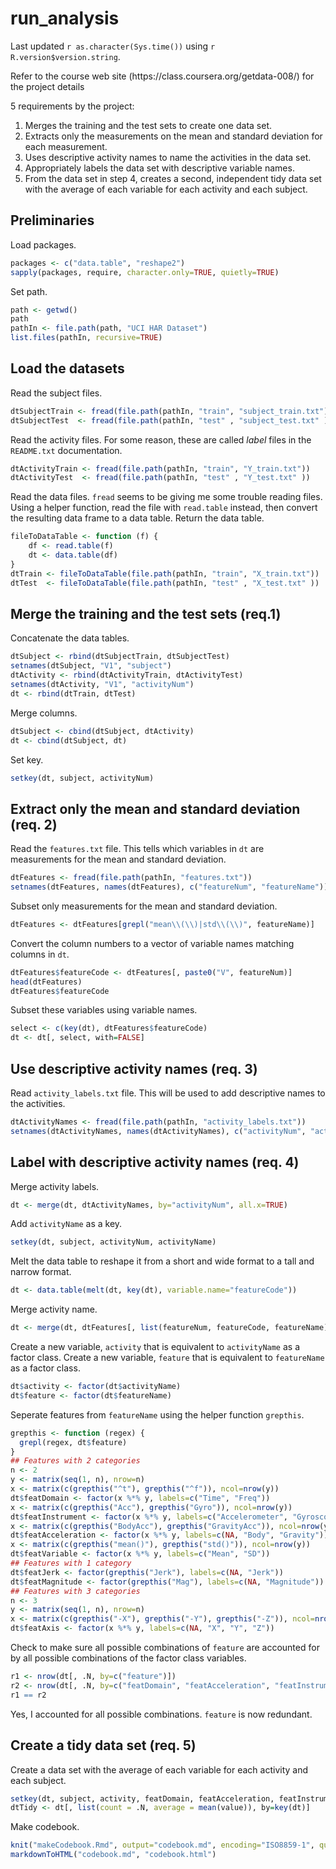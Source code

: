run_analysis
============
Last updated `r as.character(Sys.time())` using `r R.version$version.string`.

Refer to the course web site (https://class.coursera.org/getdata-008/) for the project details

5 requirements by the project:

1. Merges the training and the test sets to create one data set.
2. Extracts only the measurements on the mean and standard deviation for each measurement.
3. Uses descriptive activity names to name the activities in the data set.
4. Appropriately labels the data set with descriptive variable names.
5. From the data set in step 4, creates a second, independent tidy data set with the average of each variable for each activity and each subject.

Preliminaries
------------------

Load packages.

```r
packages <- c("data.table", "reshape2")
sapply(packages, require, character.only=TRUE, quietly=TRUE)
```

Set path.

```r
path <- getwd()
path
pathIn <- file.path(path, "UCI HAR Dataset")
list.files(pathIn, recursive=TRUE)
```

Load the datasets
------------------------

Read the subject files.

```r
dtSubjectTrain <- fread(file.path(pathIn, "train", "subject_train.txt"))
dtSubjectTest  <- fread(file.path(pathIn, "test" , "subject_test.txt" ))
```

Read the activity files. For some reason, these are called *label* files in the `README.txt` documentation.

```r
dtActivityTrain <- fread(file.path(pathIn, "train", "Y_train.txt"))
dtActivityTest  <- fread(file.path(pathIn, "test" , "Y_test.txt" ))
```

Read the data files. `fread` seems to be giving me some trouble reading files. Using a helper function, read the file with `read.table` instead, then convert the resulting data frame to a data table. Return the data table.

```r
fileToDataTable <- function (f) {
	df <- read.table(f)
	dt <- data.table(df)
}
dtTrain <- fileToDataTable(file.path(pathIn, "train", "X_train.txt"))
dtTest  <- fileToDataTable(file.path(pathIn, "test" , "X_test.txt" ))
```


Merge the training and the test sets  (req.1)
---------------------------------------------------------

Concatenate the data tables.

```r
dtSubject <- rbind(dtSubjectTrain, dtSubjectTest)
setnames(dtSubject, "V1", "subject")
dtActivity <- rbind(dtActivityTrain, dtActivityTest)
setnames(dtActivity, "V1", "activityNum")
dt <- rbind(dtTrain, dtTest)
```

Merge columns.

```r
dtSubject <- cbind(dtSubject, dtActivity)
dt <- cbind(dtSubject, dt)
```

Set key.

```r
setkey(dt, subject, activityNum)
```


Extract only the mean and standard deviation (req. 2)
-----------------------------------------------------------------------

Read the `features.txt` file. This tells which variables in `dt` are measurements for the mean and standard deviation.

```r
dtFeatures <- fread(file.path(pathIn, "features.txt"))
setnames(dtFeatures, names(dtFeatures), c("featureNum", "featureName"))
```

Subset only measurements for the mean and standard deviation.

```r
dtFeatures <- dtFeatures[grepl("mean\\(\\)|std\\(\\)", featureName)]
```

Convert the column numbers to a vector of variable names matching columns in `dt`.

```r
dtFeatures$featureCode <- dtFeatures[, paste0("V", featureNum)]
head(dtFeatures)
dtFeatures$featureCode
```

Subset these variables using variable names.

```r
select <- c(key(dt), dtFeatures$featureCode)
dt <- dt[, select, with=FALSE]
```


Use descriptive activity names (req. 3)
--------------------------------------------------

Read `activity_labels.txt` file. This will be used to add descriptive names to the activities.

```r
dtActivityNames <- fread(file.path(pathIn, "activity_labels.txt"))
setnames(dtActivityNames, names(dtActivityNames), c("activityNum", "activityName"))
```


Label with descriptive activity names (req. 4)
----------------------------------------------------------

Merge activity labels.

```r
dt <- merge(dt, dtActivityNames, by="activityNum", all.x=TRUE)
```

Add `activityName` as a key.

```r
setkey(dt, subject, activityNum, activityName)
```

Melt the data table to reshape it from a short and wide format to a tall and narrow format.

```r
dt <- data.table(melt(dt, key(dt), variable.name="featureCode"))
```

Merge activity name.

```r
dt <- merge(dt, dtFeatures[, list(featureNum, featureCode, featureName)], by="featureCode", all.x=TRUE)
```

Create a new variable, `activity` that is equivalent to `activityName` as a factor class.
Create a new variable, `feature` that is equivalent to `featureName` as a factor class.

```r
dt$activity <- factor(dt$activityName)
dt$feature <- factor(dt$featureName)
```

Seperate features from `featureName` using the helper function `grepthis`.

```r
grepthis <- function (regex) {
  grepl(regex, dt$feature)
}
## Features with 2 categories
n <- 2
y <- matrix(seq(1, n), nrow=n)
x <- matrix(c(grepthis("^t"), grepthis("^f")), ncol=nrow(y))
dt$featDomain <- factor(x %*% y, labels=c("Time", "Freq"))
x <- matrix(c(grepthis("Acc"), grepthis("Gyro")), ncol=nrow(y))
dt$featInstrument <- factor(x %*% y, labels=c("Accelerometer", "Gyroscope"))
x <- matrix(c(grepthis("BodyAcc"), grepthis("GravityAcc")), ncol=nrow(y))
dt$featAcceleration <- factor(x %*% y, labels=c(NA, "Body", "Gravity"))
x <- matrix(c(grepthis("mean()"), grepthis("std()")), ncol=nrow(y))
dt$featVariable <- factor(x %*% y, labels=c("Mean", "SD"))
## Features with 1 category
dt$featJerk <- factor(grepthis("Jerk"), labels=c(NA, "Jerk"))
dt$featMagnitude <- factor(grepthis("Mag"), labels=c(NA, "Magnitude"))
## Features with 3 categories
n <- 3
y <- matrix(seq(1, n), nrow=n)
x <- matrix(c(grepthis("-X"), grepthis("-Y"), grepthis("-Z")), ncol=nrow(y))
dt$featAxis <- factor(x %*% y, labels=c(NA, "X", "Y", "Z"))
```

Check to make sure all possible combinations of `feature` are accounted for by all possible combinations of the factor class variables.

```r
r1 <- nrow(dt[, .N, by=c("feature")])
r2 <- nrow(dt[, .N, by=c("featDomain", "featAcceleration", "featInstrument", "featJerk", "featMagnitude", "featVariable", "featAxis")])
r1 == r2
```

Yes, I accounted for all possible combinations. `feature` is now redundant.

Create a tidy data set (req. 5)
--------------------------------------

Create a data set with the average of each variable for each activity and each subject.

```r
setkey(dt, subject, activity, featDomain, featAcceleration, featInstrument, featJerk, featMagnitude, featVariable, featAxis)
dtTidy <- dt[, list(count = .N, average = mean(value)), by=key(dt)]
```

Make codebook.

```r
knit("makeCodebook.Rmd", output="codebook.md", encoding="ISO8859-1", quiet=TRUE)
markdownToHTML("codebook.md", "codebook.html")
```
